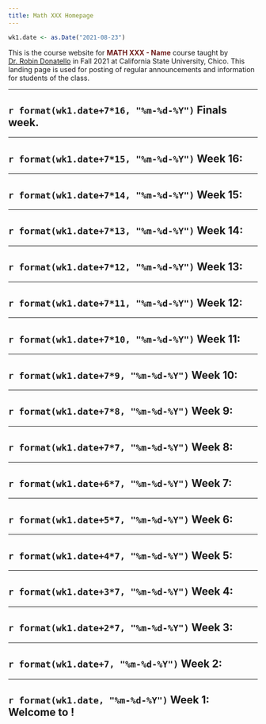 ```yaml
---
title: Math XXX Homepage
---
```


```r
wk1.date <- as.Date("2021-08-23") 
```

This is the course website for <span style="color:#6f1d1b">**MATH XXX - Name**</span> course taught by [Dr. Robin Donatello](www.norcalbiostat.com) in Fall 2021 at California State University, Chico. This landing page is used for posting of regular announcements and information for students of the class.

----

## `r format(wk1.date+7*16, "%m-%d-%Y")` Finals week. 

----

## `r format(wk1.date+7*15, "%m-%d-%Y")` Week 16: 

----

## `r format(wk1.date+7*14, "%m-%d-%Y")` Week 15: 

----

## `r format(wk1.date+7*13, "%m-%d-%Y")` Week 14: 

----

## `r format(wk1.date+7*12, "%m-%d-%Y")` Week 13: 

----

## `r format(wk1.date+7*11, "%m-%d-%Y")` Week 12: 

----

## `r format(wk1.date+7*10, "%m-%d-%Y")` Week 11: 

----

## `r format(wk1.date+7*9, "%m-%d-%Y")` Week 10: 

----

## `r format(wk1.date+7*8, "%m-%d-%Y")` Week 9: 

----

## `r format(wk1.date+7*7, "%m-%d-%Y")` Week 8: 

----

## `r format(wk1.date+6*7, "%m-%d-%Y")` Week 7: 

----

## `r format(wk1.date+5*7, "%m-%d-%Y")` Week 6: 

----

## `r format(wk1.date+4*7, "%m-%d-%Y")` Week 5:

----

## `r format(wk1.date+3*7, "%m-%d-%Y")` Week 4:

----

## `r format(wk1.date+2*7, "%m-%d-%Y")` Week 3: 

----

## `r format(wk1.date+7, "%m-%d-%Y")` Week 2: 

----

## `r format(wk1.date, "%m-%d-%Y")` Week 1: Welcome to <Term>!
